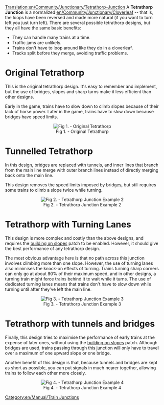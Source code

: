 [[Translation:en/Community/Junctionary/Tetrathorp-Junction]]
A '''Tetrathorp Junction''' is a normalized [[en/Community/Junctionary/Cloverleaf]] -- that is, the loops have been reversed and made more natural (if you want to turn left you just turn left).  There are several possible tetrathorp designs, but they all have the same basic benefits:

* They can handle many trains at a time.
* Traffic jams are unlikely.
* Trains don't have to loop around like they do in a cloverleaf.
* Tracks split before they merge, avoiding traffic problems.

= Original Tetrathorp =

This is the original tetrathorp design.  It's easy to remember and implement, but the use of bridges, slopes and sharp turns make it less efficient than other designs.

Early in the game, trains have to slow down to climb slopes because of their lack of horse power.  Later in the game, trains have to slow down because bridges have speed limits.

<center>[[File:en/Community/Junctionary/Ttj-orig.png|center|frame|Fig 1. - Original Tetrathorp]]</center>

= Tunnelled Tetrathorp =

In this design, bridges are replaced with tunnels, and inner lines that branch from the main line merge with outer branch lines instead of directly merging back onto the main line.

This design removes the speed limits imposed by bridges, but still requires some trains to climb a slope twice while turning.

<center>[[File:en/Community/Junctionary/Ttj-tun.png|center|frame|Fig 2. - Tetrathorp Junction Example 2]]</center>

= Tetrathorp with Turning Lanes =

This design is more complex and costly than the above designs, and requires the [[en/Archive/Manual/Settings/Build on slopes|building on slopes]] patch to be enabled.  However, it should give the best performance of any tetrathorp design.

The most obvious advantage here is that no path across this junction involves climbing more than one slope.  However, the use of turning lanes also minimises the knock-on effects of turning.  Trains turning sharp corners can only go at about 80% of their maximum speed, and in other designs, a turning train might force trains behind it to wait while it turns.  The use of dedicated turning lanes means that trains don't have to slow down while turning until after they've left the main line.

<center>[[File:en/Community/Junctionary/Ttj-3rd.png|center|frame|Fig 3. - Tetrathorp Junction Example 3]]</center>

= Tetrathorp with tunnels and bridges =

Finally, this design tries to maximise the performance of early trains at the expense of later ones, without using the [[en/Archive/Manual/Settings/Build on slopes|building on slopes]] patch.  Although bridges are used, trains passing through this junction will only have to travel over a maximum of one upward slope or one bridge.

Another benefit of this design is that, because tunnels and bridges are kept as short as possible, you can put signals in much nearer together, allowing trains to follow each other more closely.

<center>[[File:en/Community/Junctionary/Ttj-cire1285.png|center|frame|Fig 4. - Tetrathorp Junction Example 4]]</center>


[[Category:en/Manual/Train Junctions]]
